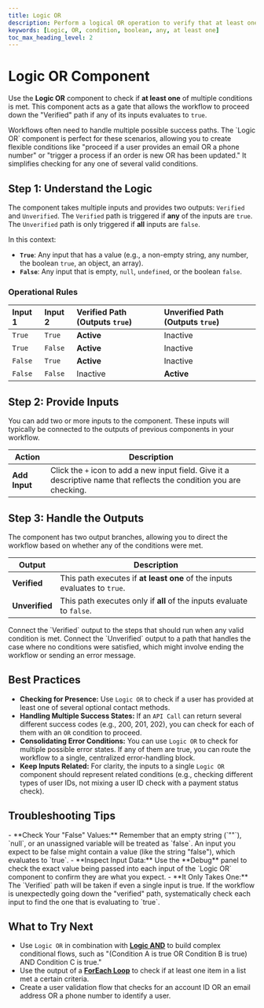 ```yaml
---
title: Logic OR
description: Perform a logical OR operation to verify that at least one of several conditions is true.
keywords: [Logic, OR, condition, boolean, any, at least one]
toc_max_heading_level: 2
---
```


# Logic OR Component

Use the **Logic OR** component to check if **at least one** of multiple conditions is met. This component acts as a gate that allows the workflow to proceed down the "Verified" path if any of its inputs evaluates to `true`.

<InfoCallout title="Why this matters">
Workflows often need to handle multiple possible success paths. The `Logic OR` component is perfect for these scenarios, allowing you to create flexible conditions like "proceed if a user provides an email OR a phone number" or "trigger a process if an order is new OR has been updated." It simplifies checking for any one of several valid conditions.
</InfoCallout>

<Spacer size="md" />

## Step 1: Understand the Logic

The component takes multiple inputs and provides two outputs: `Verified` and `Unverified`. The `Verified` path is triggered if **any** of the inputs are `true`. The `Unverified` path is only triggered if **all** inputs are `false`.

In this context:
- **`True`**: Any input that has a value (e.g., a non-empty string, any number, the boolean `true`, an object, an array).
- **`False`**: Any input that is empty, `null`, `undefined`, or the boolean `false`.

### Operational Rules

| Input 1 | Input 2 | Verified Path (Outputs `true`) | Unverified Path (Outputs `true`) |
|:--------|:--------|:-------------------------------|:---------------------------------|
| `True`  | `True`  | **Active** | Inactive                         |
| `True`  | `False` | **Active** | Inactive                         |
| `False` | `True`  | **Active** | Inactive                         |
| `False` | `False` | Inactive                       | **Active** |

<Spacer size="md" />

## Step 2: Provide Inputs

You can add two or more inputs to the component. These inputs will typically be connected to the outputs of previous components in your workflow.

| Action      | Description                                                                 |
|-------------|-----------------------------------------------------------------------------|
| **Add Input** | Click the `+` icon to add a new input field. Give it a descriptive name that reflects the condition you are checking. |

<Spacer size="md" />

## Step 3: Handle the Outputs

The component has two output branches, allowing you to direct the workflow based on whether any of the conditions were met.

| Output       | Description                                                                                             |
|--------------|---------------------------------------------------------------------------------------------------------|
| **Verified** | This path executes if **at least one** of the inputs evaluates to `true`.                               |
| **Unverified** | This path executes only if **all** of the inputs evaluate to `false`.                                    |

<TipCallout title="Branching Your Workflow">
Connect the `Verified` output to the steps that should run when any valid condition is met. Connect the `Unverified` output to a path that handles the case where no conditions were satisfied, which might involve ending the workflow or sending an error message.
</TipCallout>

<Spacer size="md" />

## Best Practices

- **Checking for Presence:** Use `Logic OR` to check if a user has provided at least one of several optional contact methods.
- **Handling Multiple Success States:** If an `API Call` can return several different success codes (e.g., 200, 201, 202), you can check for each of them with an `OR` condition to proceed.
- **Consolidating Error Conditions:** You can use `Logic OR` to check for multiple possible error states. If any of them are true, you can route the workflow to a single, centralized error-handling block.
- **Keep Inputs Related:** For clarity, the inputs to a single `Logic OR` component should represent related conditions (e.g., checking different types of user IDs, not mixing a user ID check with a payment status check).

<Spacer size="md" />

## Troubleshooting Tips

<InfoCallout title="If your logic isn't branching as expected...">
- **Check Your "False" Values:** Remember that an empty string (`""`), `null`, or an unassigned variable will be treated as `false`. An input you expect to be false might contain a value (like the string "false"), which evaluates to `true`.
- **Inspect Input Data:** Use the **Debug** panel to check the exact value being passed into each input of the `Logic OR` component to confirm they are what you expect.
- **It Only Takes One:** The `Verified` path will be taken if even a single input is true. If the workflow is unexpectedly going down the "verified" path, systematically check each input to find the one that is evaluating to `true`.
</InfoCallout>

<Spacer size="md" />

## What to Try Next

- Use `Logic OR` in combination with **[Logic AND](/docs/agent-studio/components/logic/logical-and)** to build complex conditional flows, such as "(Condition A is true OR Condition B is true) AND Condition C is true."
- Use the output of a **[ForEach Loop](/docs/agent-studio/components/advanced/for-each)** to check if at least one item in a list met a certain criteria.
- Create a user validation flow that checks for an account ID OR an email address OR a phone number to identify a user.
